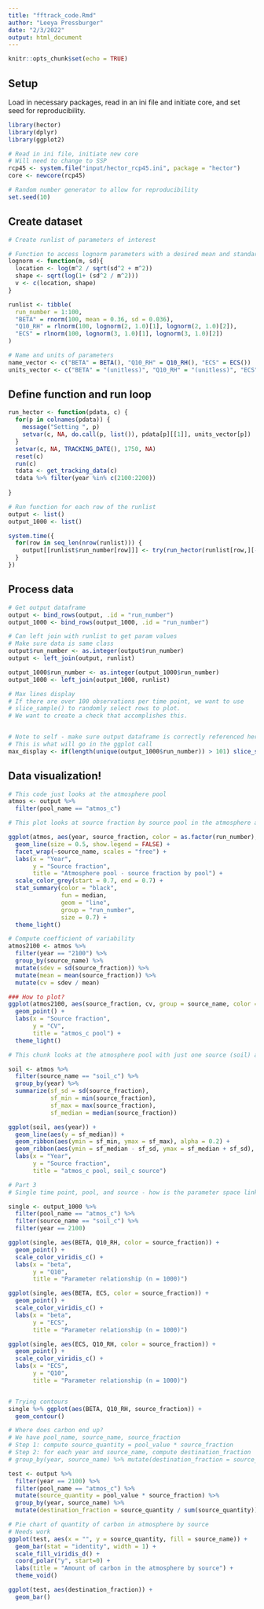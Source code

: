 ```yaml
---
title: "fftrack_code.Rmd"
author: "Leeya Pressburger"
date: "2/3/2022"
output: html_document
---
```


```r
knitr::opts_chunk$set(echo = TRUE)
```

## Setup
Load in necessary packages, read in an ini file and initiate core, and set seed for reproducibility.

```r
library(hector)
library(dplyr)
library(ggplot2)

# Read in ini file, initiate new core
# Will need to change to SSP
rcp45 <- system.file("input/hector_rcp45.ini", package = "hector") 
core <- newcore(rcp45)

# Random number generator to allow for reproducibility 
set.seed(10)

```

## Create dataset
```r
# Create runlist of parameters of interest

# Function to access lognorm parameters with a desired mean and standard deviation
lognorm <- function(m, sd){
  location <- log(m^2 / sqrt(sd^2 + m^2))
  shape <- sqrt(log(1+ (sd^2 / m^2)))
  v <- c(location, shape)
}

runlist <- tibble(
  run_number = 1:100,
  "BETA" = rnorm(100, mean = 0.36, sd = 0.036),
  "Q10_RH" = rlnorm(100, lognorm(2, 1.0)[1], lognorm(2, 1.0)[2]),
  "ECS" = rlnorm(100, lognorm(3, 1.0)[1], lognorm(3, 1.0)[2])
)

# Name and units of parameters
name_vector <- c("BETA" = BETA(), "Q10_RH" = Q10_RH(), "ECS" = ECS())
units_vector <- c("BETA" = "(unitless)", "Q10_RH" = "(unitless)", "ECS" = "degC")
```

## Define function and run loop
```r
run_hector <- function(pdata, c) {
  for(p in colnames(pdata)) {
    message("Setting ", p)
    setvar(c, NA, do.call(p, list()), pdata[p][[1]], units_vector[p])
  }
  setvar(c, NA, TRACKING_DATE(), 1750, NA)
  reset(c)
  run(c)
  tdata <- get_tracking_data(c)
  tdata %>% filter(year %in% c(2100:2200))
  
}

# Run function for each row of the runlist
output <- list()
output_1000 <- list()

system.time({
  for(row in seq_len(nrow(runlist))) {
    output[[runlist$run_number[row]]] <- try(run_hector(runlist[row,][-1], core))
  }  
})

```

## Process data
``` r
# Get output dataframe
output <- bind_rows(output, .id = "run_number")
output_1000 <- bind_rows(output_1000, .id = "run_number")

# Can left join with runlist to get param values
# Make sure data is same class
output$run_number <- as.integer(output$run_number)
output <- left_join(output, runlist)

output_1000$run_number <- as.integer(output_1000$run_number)
output_1000 <- left_join(output_1000, runlist)

# Max lines display
# If there are over 100 observations per time point, we want to use 
# slice_sample() to randomly select rows to plot.
# We want to create a check that accomplishes this.


# Note to self - make sure output dataframe is correctly referenced here
# This is what will go in the ggplot call
max_display <- if(length(unique(output_1000$run_number)) > 101) slice_sample(output_1000, n = 100)

```

## Data visualization!

``` r
# This code just looks at the atmosphere pool
atmos <- output %>%
  filter(pool_name == "atmos_c")

# This plot looks at source fraction by source pool in the atmosphere as well as the median run.

ggplot(atmos, aes(year, source_fraction, color = as.factor(run_number), group = run_number)) +
  geom_line(size = 0.5, show.legend = FALSE) +
  facet_wrap(~source_name, scales = "free") +
  labs(x = "Year",
       y = "Source fraction",
       title = "Atmosphere pool - source fraction by pool") +
  scale_color_grey(start = 0.7, end = 0.7) +
  stat_summary(color = "black",
               fun = median, 
               geom = "line", 
               group = "run_number",
               size = 0.7) +
  theme_light()

# Compute coefficient of variability
atmos2100 <- atmos %>%
  filter(year == "2100") %>%
  group_by(source_name) %>%
  mutate(sdev = sd(source_fraction)) %>%
  mutate(mean = mean(source_fraction)) %>%
  mutate(cv = sdev / mean)

### How to plot?
ggplot(atmos2100, aes(source_fraction, cv, group = source_name, color = source_name)) +
  geom_point() +
  labs(x = "Source fraction",
       y = "CV",
       title = "atmos_c pool") +
  theme_light()

```

``` r
# This chunk looks at the atmosphere pool with just one source (soil) and plots source fraction over time with a mean and confidence interval

soil <- atmos %>% 
  filter(source_name == "soil_c") %>%
  group_by(year) %>%
  summarize(sf_sd = sd(source_fraction), 
            sf_min = min(source_fraction),
            sf_max = max(source_fraction),
            sf_median = median(source_fraction))

ggplot(soil, aes(year)) +
  geom_line(aes(y = sf_median)) +
  geom_ribbon(aes(ymin = sf_min, ymax = sf_max), alpha = 0.2) +
  geom_ribbon(aes(ymin = sf_median - sf_sd, ymax = sf_median + sf_sd), alpha = 0.2) +
  labs(x = "Year",
       y = "Source fraction",
       title = "atmos_c pool, soil_c source")
```

```r
# Part 3
# Single time point, pool, and source - how is the parameter space linked to output?

single <- output_1000 %>%
  filter(pool_name == "atmos_c") %>%
  filter(source_name == "soil_c") %>%
  filter(year == 2100)

ggplot(single, aes(BETA, Q10_RH, color = source_fraction)) +
  geom_point() +
  scale_color_viridis_c() +
  labs(x = "beta",
       y = "Q10",
       title = "Parameter relationship (n = 1000)")

ggplot(single, aes(BETA, ECS, color = source_fraction)) +
  geom_point() +
  scale_color_viridis_c() +
  labs(x = "beta",
       y = "ECS",
       title = "Parameter relationship (n = 1000)")

ggplot(single, aes(ECS, Q10_RH, color = source_fraction)) +
  geom_point() +
  scale_color_viridis_c() +
  labs(x = "ECS",
       y = "Q10",
       title = "Parameter relationship (n = 1000)")


# Trying contours
single %>% ggplot(aes(BETA, Q10_RH, source_fraction)) +
  geom_contour() 
```

```r
# Where does carbon end up?
# We have pool_name, source_name, source_fraction
# Step 1: compute source_quantity = pool_value * source_fraction
# Step 2: for each year and source_name, compute destination_fraction
# group_by(year, source_name) %>% mutate(destination_fraction = source_quantity / sum(source_quantity))

test <- output %>%
  filter(year == 2100) %>%
  filter(pool_name == "atmos_c") %>%
  mutate(source_quantity = pool_value * source_fraction) %>%
  group_by(year, source_name) %>%
  mutate(destination_fraction = source_quantity / sum(source_quantity))

# Pie chart of quantity of carbon in atmosphere by source
# Needs work
ggplot(test, aes(x = "", y = source_quantity, fill = source_name)) +
  geom_bar(stat = "identity", width = 1) +
  scale_fill_viridis_d() +
  coord_polar("y", start=0) +
  labs(title = "Amount of carbon in the atmosphere by source") +
  theme_void()

ggplot(test, aes(destination_fraction)) +
  geom_bar()



```